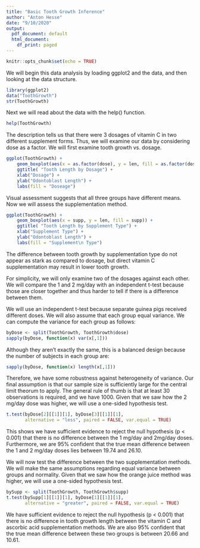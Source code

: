```yaml
---
title: "Basic Tooth Growth Inference"
author: "Anton Hesse"
date: "9/10/2020"
output:
  pdf_document: default
  html_document:
    df_print: paged
---
```


```r
knitr::opts_chunk$set(echo = TRUE)
```

We will begin this data analysis by loading ggplot2 and the data, and then looking at the data structure.

``` r
library(ggplot2)
data("ToothGrowth")
str(ToothGrowth)
```

Next we will read about the data with the help() function.

```r
help(ToothGrowth)
```

The description tells us that there were 3 dosages of vitamin C in two different supplement forms. Thus, we will examine our data by considering dose as a factor. We will first examine tooth growth vs. dosage.

``` r
ggplot(ToothGrowth) +
    geom_boxplot(aes(x = as.factor(dose), y = len, fill = as.factor(dose))) +
    ggtitle( "Tooth Length by Dosage") +
    xlab("Dosage") +
    ylab("Odontoblast Length") +
    labs(fill = "Doseage")
```

Visual assessment suggests that all three groups have different means. Now we will assess the supplementation method.

```r
ggplot(ToothGrowth) +
    geom_boxplot(aes(x = supp, y = len, fill = supp)) +
    ggtitle( "Tooth Length by Supplement Type") +
    xlab("Supplement Type") +
    ylab("Odontoblast Length") +
    labs(fill = "Supplement\n Type")
```

The difference between tooth growth by supplementation type do not appear as stark as compared to dosage, but direct vitamin C supplementation may result in lower tooth growth.

For simplicity, we will only examine two of the dosages against each other. We will compare the 1 and 2 mg/day with an independent t-test because those are closer together and thus harder to tell if there is a difference between them.

We will use an independent t-test because separate guinea pigs received different doses. We will also assume that each group equal variance. We can compute the variance for each group as follows:

```r
byDose <- split(ToothGrowth, ToothGrowth$dose)
sapply(byDose, function(x) var(x[,1]))
```

Although they aren't exactly the same, this is a balanced design because the number of subjects in each group are:

```r
sapply(byDose, function(x) length(x[,1]))
```

Therefore, we have some robustness against heterogeneity of variance. Our final assumption is that our sample size is sufficiently large for the central limit theorum to apply. The general rule of thumb is that at least 30 observations is required, and we have 1000. Given that we saw how the 2 mg/day dose was higher, we will use a one-sided hypothesis test.

```r
t.test(byDose[2][[1]][1], byDose[3][[1]][1],
       alternative = "less", paired = FALSE, var.equal = TRUE)
```

This shows we have sufficient evidence to reject the null hypothesis (p < 0.001) that there is no difference between the 1 mg/day and 2mg/day doses. Furthermore, we are 95% confident that the true mean difference between the 1 and 2 mg/day doses lies between 19.74 and 26.10.


We will now test the difference between the two supplementation methods. We will make the same assumptions regarding equal variance between groups and normality. Given that we saw how the orange juice method was higher, we will use a one-sided hypothesis test.

```r
bySupp <- split(ToothGrowth, ToothGrowth$supp)
t.test(bySupp[1][[1]][1], byDose[1][[1]][1],
       alternative = "greater", paired = FALSE, var.equal = TRUE)
```

We have sufficient evidence to reject the null hypothesis (p < 0.001) that there is no difference in tooth growth length between the vitamin C and ascorbic acid supplementation methods. We are also 95% confident that the true mean difference between these two groups is between 20.66 and 10.61.
